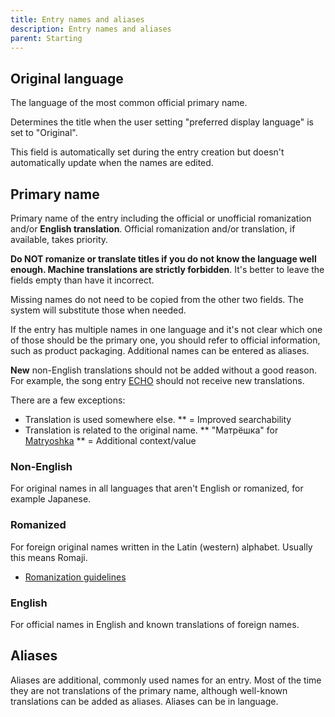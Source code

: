 ---
title: Entry names and aliases
description: Entry names and aliases
parent: Starting
---

## Original language

The language of the most common official primary name. 

Determines the title when the user setting "preferred display language" is set to "Original".

This field is automatically set during the entry creation but doesn't automatically update when the names are edited.

## Primary name

Primary name of the entry including the official or unofficial romanization and/or **English translation**. Official romanization and/or translation, if available, takes priority. 

**Do NOT romanize or translate titles if you do not know the language well enough. Machine translations are strictly forbidden**. It's better to leave the fields empty than have it incorrect.

Missing names do not need to be copied from the other two fields. The system will substitute those when needed.

If the entry has multiple names in one language and it's not clear which one of those should be the primary one, you should refer to official information, such as product packaging. Additional names can be entered as aliases.

**New** non-English translations should not be added without a good reason.
For example, the song entry [ECHO](https://vocadb.net/S/68814) should not receive new translations.

There are a few exceptions:

* Translation is used somewhere else.
    ** = Improved searchability
* Translation is related to the original name.
    ** "Матрёшка" for [Matryoshka](https://vocadb.net/S/368)
    ** = Additional context/value

### Non-English

For original names in all languages that aren't English or romanized, for example Japanese.

### Romanized

For foreign original names written in the Latin (western) alphabet. Usually this means Romaji.

* [Romanization guidelines](https://wiki.vocadb.net/wiki/1/romanization-guidelines)

### English

For official names in English and known translations of foreign names.

## Aliases

Aliases are additional, commonly used names for an entry. Most of the time they are not translations of the primary name, although well-known translations can be added as aliases. Aliases can be in language.